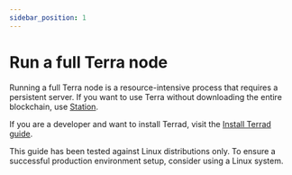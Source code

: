 ```yaml
---
sidebar_position: 1
---
```



# Run a full Terra node

Running a full Terra node is a resource-intensive process that requires a persistent server. If you want to use Terra without downloading the entire blockchain, use [Station](https://station.terra.money/).

If you are a developer and want to install Terrad, visit the [Install Terrad guide](../../develop/terrad/install-terrad.mdx).

<Admonition type="caution" icon="☢️" title="Recommended operating systems">

This guide has been tested against Linux distributions only. To ensure a successful production environment setup, consider using a Linux system.

</Admonition>
